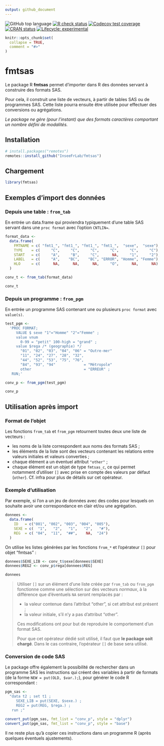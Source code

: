 ```yaml
---
output: github_document
---
```


<!-- README.md is generated from README.Rmd. Please edit that file -->

<!-- badges: start -->
![GitHub top language](https://img.shields.io/github/languages/top/InseeFrLab/fmtsas)
[![R check status](https://github.com/InseeFrLab/fmtsas/workflows/R-CMD-check/badge.svg)](https://github.com/InseeFrLab/fmtsas/actions/workflows/check-release.yaml)
[![Codecov test coverage](https://codecov.io/gh/InseeFrLab/fmtsas/branch/master/graph/badge.svg)](https://codecov.io/gh/InseeFrLab/fmtsas?branch=master)
[![CRAN status](https://www.r-pkg.org/badges/version/fmtsas)](https://cran.r-project.org/package=fmtsas)
[![Lifecycle: experimental](https://img.shields.io/badge/lifecycle-experimental-orange.svg)](https://www.tidyverse.org/lifecycle/#experimental)
<!-- badges: end -->

```r
knitr::opts_chunk$set(
  collapse = TRUE,
  comment = "#>"
)
```

<!-- ![](https://gitlab.insee.fr/uploads/-/system/project/avatar/1134/visuel_fmt_sas.png?width=64) -->

# fmtsas

Le package R **fmtsas** permet d'importer dans R des données servant à
construire des formats SAS.

Pour cela, il construit une liste de vecteurs, à partir de tables SAS ou de
programmes SAS. Cette liste pourra ensuite être utilisée pour effectuer des
conversions ou agrégations.

_Le package ne gère (pour l'instant) que des formats caractères comportant un
nombre défini de modalités._

## Installation

```r
# install.packages("remotes")
remotes::install_github("InseeFrLab/fmtsas")
```

## Chargement

```r
library(fmtsas)
```

## Exemples d'import des données

### Depuis une table : `from_tab`

En entrée un data.frame qui proviendra typiquement d'une table SAS servant dans
une `proc format` avec l'option `CNTLIN=`.

```r
format_data <- 
  data.frame(
    FMTNAME = c( "fmt1_", "fmt1_", "fmt1_", "fmt1_",  "sexe",  "sexe"),
    TYPE    = c(     "C",     "C",     "C",     "C",     "C",     "C"),
    START   = c(     "A",     "B",     "C",      NA,     "1",     "2"),
    LABEL   = c(     "A",    "BC",    "BC", "ERROR", "Homme", "Femme"),
    HLO     = c(      NA,      NA,      NA,     "O",      NA,      NA)
  )

conv_t <- from_tab(format_data)

conv_t
```

### Depuis un programme : `from_pgm`

En entrée un programme SAS contenant une ou plusieurs `proc format` avec
`value(s)`.

```r
test_pgm <-
  'PROC FORMAT;
     VALUE $ sexe "1"="Homme" "2"="Femme" ;
     value vnum
       0-99 = "petit" 100-high = "grand" ; 
     value $rega /* (geographie) */
       "01", "02", "03", "04", "06" = "Outre-mer"
       "11", "24", "27", "28", "32",
       "44", "52", "53", "75", "76",
       "84", "93", "94"             = "Métropole"
       other                        = "ERREUR" ;
   RUN;'

conv_p <- from_pgm(test_pgm)

conv_p
```

## Utilisation après import

### Format de l'objet

Les fonctions `from_tab` et `from_pgm` retournent toutes deux une liste de
vecteurs :

- les noms de la liste correspondent aux noms des formats SAS ;
- les éléments de la liste sont des vecteurs contenant les relations entre
  valeurs initiales et valeurs converties ;
- chaque élément a un éventuel attribut `"other"` ;
- chaque élément est un objet de type `fmtsas_c`, ce qui permet notamment
  d'utiliser `[]`
  avec prise en compte des valeurs par défaut (`other`). Cf. infra pour plus de
  détails sur cet opérateur.

### Exemple d'utilisation

Par exemple, si l'on a un jeu de données avec des codes pour lesquels on
souhaite avoir une correspondance en clair et/ou une agrégation.

```r
donnees <-
  data.frame(
    ID   = c("001", "002", "003", "004", "005"),
    SEXE = c(  "1",   "2",   "1",   "2",   "#"),
    REG  = c( "04",  "11",  "##",    NA,  "24")
  )
```

On utilise les listes générées par les fonctions `from_*` et l’opérateur `[]`
pour objet “fmtsas” :

```r
donnees$SEXE_LIB <- conv_t$sexe[donnees$SEXE]
donnees$REG2 <- conv_p$rega[donnees$REG]

donnees
```

> Utiliser `[]` sur un élément d'une liste créée par `from_tab` ou `from_pgm`
fonctionne comme une sélection sur des vecteurs _normaux_, à la différence que
d'éventuels `NA` seront remplacés par :
> 
> - la valeur contenue dans l'attribut "other", si cet attribut est présent ;
> - la valeur initiale, s'il n'y a pas d'attribut "other".
>
> Ces modifications ont pour but de reproduire le comportement d'un format SAS.
>
> Pour que cet opérateur dédié soit utilisé, il faut que **le package soit
chargé**. Dans le cas contraire, l'opérateur `[]` de base sera utilisé.

### Conversion de code SAS

Le package offre également la possibilité de rechercher dans un programme SAS 
les instructions qui créent des variables à partir de formats (de la forme
`NEW = put(OLD, $var.);`), pour générer le code R correspondant :

```r
pgm_sas <-
  "data t2 ; set t1 ;
     SEXE_LIB = put(SEXE, $sexe.) ;
     REG2 = put(REG, $rega.) ;
   run ;"

convert_put(pgm_sas, fmt_list = "conv_p", style = "dplyr")
convert_put(pgm_sas, fmt_list = "conv_p", style = "base")
```

Il ne reste plus qu'à copier ces instructions dans un programme R (après
quelques éventuels ajustements).
